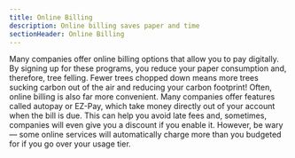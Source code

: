 ```yaml
---
title: Online Billing
description: Online billing saves paper and time
sectionHeader: Online Billing
---
```


Many companies offer online billing options that allow you to pay digitally.
By signing up for these programs, you reduce your paper consumption and, therefore, tree felling.
Fewer trees chopped down means more trees sucking carbon out of the air and reducing your carbon footprint!
Often, online billing is also far more convenient.
Many companies offer features called autopay or EZ-Pay,
which take money directly out of your account when the bill is due.
This can help you avoid late fees and, sometimes, companies will even give you a discount if you enable it.
However, be wary—
some online services will automatically charge more than you budgeted for if you go over your usage tier.

